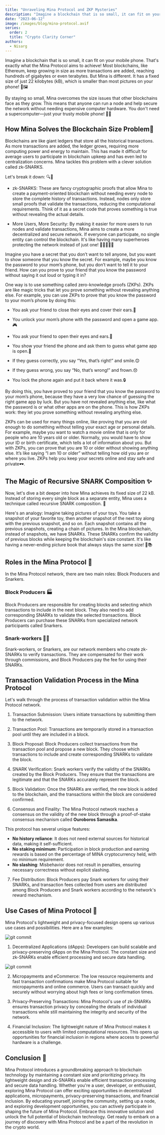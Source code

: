 ```yaml
---
title: "Unraveling Mina Protocol and ZKP Mysteries"
description: "Imagine a blockchain that is so small, it can fit on your mobile phone. That's exactly what the Mina Protocol aims to achieve! Most blockchains, like Ethereum, keep growing in size as more transactions are added, reaching hundreds of gigabytes or even terabytes. But Mina is different. It has a fixed size of just 22 kilobytes (kB), which is smaller than most pictures on your phone! "
date: "2023-06-12"
image: /images/blog/mina-protocol.avif
series:
  order: 2
  title: "Crypto Clarity Corner"
authors:
  - Nisarg
---
```


Imagine a blockchain that is so small, it can fit on your mobile phone. That's exactly what the Mina Protocol aims to achieve! Most blockchains, like Ethereum, keep growing in size as more transactions are added, reaching hundreds of gigabytes or even terabytes. But Mina is different. It has a fixed size of just 22 kilobytes (kB), which is smaller than most pictures on your phone! 📱🖼️

By staying so small, Mina overcomes the size issues that other blockchains face as they grow. This means that anyone can run a node and help secure the network without needing expensive computer hardware. You don't need a supercomputer—just your trusty mobile phone! 💪📲

## How Mina Solves the Blockchain Size Problem🧩

Blockchains are like giant ledgers that store all the historical transactions. As more transactions are added, the ledger grows, requiring more computing power and energy to maintain. This has made it difficult for average users to participate in blockchain upkeep and has even led to centralization concerns. Mina tackles this problem with a clever solution called zk-SNARKS.

Let's break it down: 🔍🔐

- zk-SNARKS: These are fancy cryptographic proofs that allow Mina to create a payment-oriented blockchain without needing every node to store the complete history of transactions. Instead, nodes only store small proofs that validate the transactions, reducing the computational requirements. Think of it as a secret code that proves something is true without revealing the actual details.

- More Users, More Security: By making it easier for more users to run nodes and validate transactions, Mina aims to create a more decentralized and secure network. If everyone can participate, no single entity can control the blockchain. It's like having many superheroes protecting the network instead of just one! 🦸‍♂️🦸‍♀️💥

Imagine you have a secret that you don’t want to tell anyone, but you want to show someone that you know the secret. For example, maybe you know the password to your mom’s phone, but you don’t want to tell it to your friend. How can you prove to your friend that you know the password without saying it out loud or typing it in?

One way is to use something called zero-knowledge proofs (ZKPs). ZKPs are like magic tricks that let you prove something without revealing anything else. For example, you can use ZKPs to prove that you know the password to your mom’s phone by doing this:

- You ask your friend to close their eyes and cover their ears.🙈

- You unlock your mom’s phone with the password and open a game app.🎮

- You ask your friend to open their eyes and ears.👀

- You show your friend the phone and ask them to guess what game app is open.🤔

- If they guess correctly, you say “Yes, that’s right!” and smile.😊

- If they guess wrong, you say “No, that’s wrong!” and frown.😞

- You lock the phone again and put it back where it was.🔒

By doing this, you have proved to your friend that you know the password to your mom’s phone, because they have a very low chance of guessing the right game app by luck. But you have not revealed anything else, like what the password is or what other apps are on the phone. This is how ZKPs work: they let you prove something without revealing anything else.

ZKPs can be used for many things online, like proving that you are old enough to do something without telling your exact age or personal details. For example, maybe you want to watch a movie online that is only for people who are 10 years old or older. Normally, you would have to show your ID or birth certificate, which tells a lot of information about you. But with ZKPs, you can prove that you are 10 or older without showing anything else. It’s like saying “I am 10 or older” without telling how old you are or where you live. ZKPs help you keep your secrets online and stay safe and private🕶️.

## The Magic of Recursive SNARK Composition ✨

Now, let's dive a bit deeper into how Mina achieves its fixed size of 22 kB. Instead of storing every single block as a separate entity, Mina uses a technique called recursive SNARK composition. 🔄

Here's an analogy: Imagine taking pictures of your toys. You take a snapshot of your favorite toy, then another snapshot of the next toy along with the previous snapshot, and so on. Each snapshot contains all the previous snapshots, creating a chain of pictures. In the Mina blockchain, instead of snapshots, we have SNARKs. These SNARKs confirm the validity of previous blocks while keeping the blockchain's size constant. It's like having a never-ending picture book that always stays the same size! 📸📚

## Roles in the Mina Protocol 👥

In the Mina Protocol network, there are two main roles: Block Producers and Snarkers.

### Block Producers 🏭

Block Producers are responsible for creating blocks and selecting which transactions to include in the next block. They also need to add corresponding SNARKs to validate the selected transactions. Block Producers can purchase these SNARKs from specialized network participants called Snarkers.

### Snark-workers 🧑‍💼

Snark-workers, or Snarkers, are our network members who create zk-SNARKs to verify transactions. They are compensated for their work through commissions, and Block Producers pay the fee for using their SNARKs.

## Transaction Validation Process in the Mina Protocol

Let's walk through the process of transaction validation within the Mina Protocol network.

1. Transaction Submission: Users initiate transactions by submitting them to the network.

2. Transaction Pool: Transactions are temporarily stored in a transaction pool until they are included in a block.

3. Block Proposal: Block Producers collect transactions from the transaction pool and propose a new block. They choose which transactions to include and create corresponding SNARKs to validate the block.

4. SNARK Verification: Snark workers verify the validity of the SNARKs created by the Block Producers. They ensure that the transactions are legitimate and that the SNARKs accurately represent the block.

5. Block Validation: Once the SNARKs are verified, the new block is added to the blockchain, and the transactions within the block are considered confirmed.

6. Consensus and Finality: The Mina Protocol network reaches a consensus on the validity of the new block through a proof-of-stake consensus mechanism called **Ouroboros Samasika**.

This protocol has several unique features:

- **No history reliance**: It does not need external sources for historical data, making it self-sufficient.
- **No staking minimum**: Participation in block production and earning rewards is based on the percentage of MINA cryptocurrency held, with no minimum requirement.
- **No slashing**: Misbehavior does not result in penalties, ensuring necessary correctness without explicit slashing.

7. Fee Distribution: Block Producers pay Snark workers for using their SNARKs, and transaction fees collected from users are distributed among Block Producers and Snark workers according to the network's reward mechanism.

## Use Cases of Mina Protocol 🚀

Mina Protocol's lightweight and privacy-focused design opens up various use cases and possibilities. Here are a few examples:

<Image
  src="https://cdn.hashnode.com/res/hashnode/image/upload/v1689614191092/03b61e8c-6edb-45c1-92d0-5b5fdb4100e7.webp?auto=compress,format&format=webp"
  width={880}
  height={420}
  alt="git commit"
/>

1. Decentralized Applications (dApps): Developers can build scalable and privacy-preserving dApps on the Mina Protocol. The constant size and zk-SNARKs enable efficient processing and secure data handling.

<Image
  src="https://cdn.hashnode.com/res/hashnode/image/upload/v1689614238518/1d3e2652-3de9-4f6e-b5c6-3686a2002845.webp?auto=compress,format&format=webp"
  width={880}
  height={420}
  alt="git commit"
/>

2. Micropayments and eCommerce: The low resource requirements and fast transaction confirmations make Mina Protocol suitable for micropayments and online commerce. Users can transact quickly and securely without worrying about high fees or long confirmation times.

3. Privacy-Preserving Transactions: Mina Protocol's use of zk-SNARKs ensures transaction privacy by concealing the details of individual transactions while still maintaining the integrity and security of the network.

4. Financial Inclusion: The lightweight nature of Mina Protocol makes it accessible to users with limited computational resources. This opens up opportunities for financial inclusion in regions where access to powerful hardware is a challenge.

## Conclusion 🌟

Mina Protocol introduces a groundbreaking approach to blockchain technology by maintaining a constant size and prioritizing privacy. Its lightweight design and zk-SNARKs enable efficient transaction processing and secure data handling. Whether you're a user, developer, or enthusiast, exploring Mina Protocol can offer exciting opportunities in decentralized applications, micropayments, privacy-preserving transactions, and financial inclusion. By educating yourself, joining the community, setting up a node, and exploring development opportunities, you can actively participate in shaping the future of Mina Protocol. Embrace this innovative solution and unlock the full potential of blockchain technology. Get ready to embark on a journey of discovery with Mina Protocol and be a part of the revolution in the crypto world.
